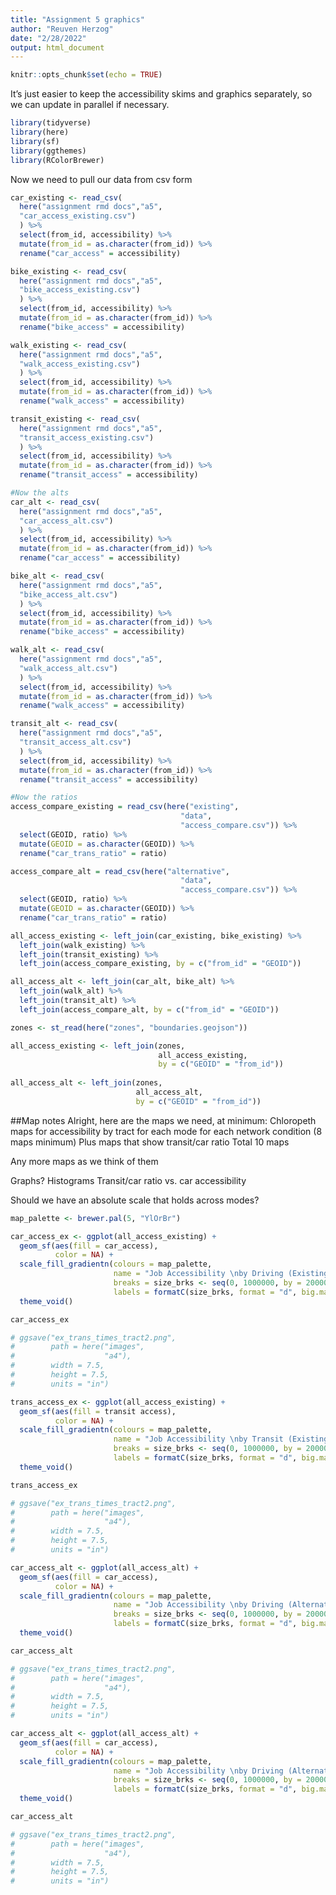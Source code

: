 ```yaml
---
title: "Assignment 5 graphics"
author: "Reuven Herzog"
date: "2/28/2022"
output: html_document
---
```


```r
knitr::opts_chunk$set(echo = TRUE)
```

It's just easier to keep the accessibility skims and graphics separately, so we
can update in parallel if necessary.

```r
library(tidyverse)
library(here)
library(sf)
library(ggthemes)
library(RColorBrewer)
```

Now we need to pull our data from csv form
```r
car_existing <- read_csv(
  here("assignment rmd docs","a5",
  "car_access_existing.csv")
  ) %>%
  select(from_id, accessibility) %>%
  mutate(from_id = as.character(from_id)) %>%
  rename("car_access" = accessibility)

bike_existing <- read_csv(
  here("assignment rmd docs","a5",
  "bike_access_existing.csv")
  ) %>%
  select(from_id, accessibility) %>%
  mutate(from_id = as.character(from_id)) %>%
  rename("bike_access" = accessibility)

walk_existing <- read_csv(
  here("assignment rmd docs","a5",
  "walk_access_existing.csv")
  ) %>%
  select(from_id, accessibility) %>%
  mutate(from_id = as.character(from_id)) %>%
  rename("walk_access" = accessibility)

transit_existing <- read_csv(
  here("assignment rmd docs","a5",
  "transit_access_existing.csv")
  ) %>%
  select(from_id, accessibility) %>%
  mutate(from_id = as.character(from_id)) %>%
  rename("transit_access" = accessibility)

#Now the alts
car_alt <- read_csv(
  here("assignment rmd docs","a5",
  "car_access_alt.csv")
  ) %>%
  select(from_id, accessibility) %>%
  mutate(from_id = as.character(from_id)) %>%
  rename("car_access" = accessibility)

bike_alt <- read_csv(
  here("assignment rmd docs","a5",
  "bike_access_alt.csv")
  ) %>%
  select(from_id, accessibility) %>%
  mutate(from_id = as.character(from_id)) %>%
  rename("bike_access" = accessibility)

walk_alt <- read_csv(
  here("assignment rmd docs","a5",
  "walk_access_alt.csv")
  ) %>%
  select(from_id, accessibility) %>%
  mutate(from_id = as.character(from_id)) %>%
  rename("walk_access" = accessibility)

transit_alt <- read_csv(
  here("assignment rmd docs","a5",
  "transit_access_alt.csv")
  ) %>%
  select(from_id, accessibility) %>%
  mutate(from_id = as.character(from_id)) %>%
  rename("transit_access" = accessibility)

#Now the ratios
access_compare_existing = read_csv(here("existing", 
                                      "data",
                                      "access_compare.csv")) %>%
  select(GEOID, ratio) %>%
  mutate(GEOID = as.character(GEOID)) %>%
  rename("car_trans_ratio" = ratio)

access_compare_alt = read_csv(here("alternative", 
                                      "data",
                                      "access_compare.csv")) %>%
  select(GEOID, ratio) %>%
  mutate(GEOID = as.character(GEOID)) %>%
  rename("car_trans_ratio" = ratio)
```
```r
all_access_existing <- left_join(car_existing, bike_existing) %>%
  left_join(walk_existing) %>%
  left_join(transit_existing) %>%
  left_join(access_compare_existing, by = c("from_id" = "GEOID"))

all_access_alt <- left_join(car_alt, bike_alt) %>%
  left_join(walk_alt) %>%
  left_join(transit_alt) %>%
  left_join(access_compare_alt, by = c("from_id" = "GEOID"))
```
```r
zones <- st_read(here("zones", "boundaries.geojson"))

all_access_existing <- left_join(zones, 
                                 all_access_existing, 
                                 by = c("GEOID" = "from_id"))
  
all_access_alt <- left_join(zones,
                            all_access_alt,
                            by = c("GEOID" = "from_id"))
```


##Map notes
Alright, here are the maps we need, at minimum:
Chloropeth maps for accessibility by tract for each mode for each network condition
(8 maps minimum)
Plus maps that show transit/car ratio
Total 10 maps

Any more maps as we think of them

Graphs?
Histograms
Transit/car ratio vs. car accessibility

Should we have an absolute scale that holds across modes?

```r
map_palette <- brewer.pal(5, "YlOrBr")

car_access_ex <- ggplot(all_access_existing) +
  geom_sf(aes(fill = car_access),
          color = NA) +
  scale_fill_gradientn(colours = map_palette,
                       name = "Job Accessibility \nby Driving (Existing)",
                       breaks = size_brks <- seq(0, 1000000, by = 200000),
                       labels = formatC(size_brks, format = "d", big.mark = ",")) +
  theme_void()

car_access_ex

# ggsave("ex_trans_times_tract2.png",
#        path = here("images",
#                    "a4"),
#        width = 7.5,
#        height = 7.5,
#        units = "in")
```
```r
trans_access_ex <- ggplot(all_access_existing) +
  geom_sf(aes(fill = transit access),
          color = NA) +
  scale_fill_gradientn(colours = map_palette,
                       name = "Job Accessibility \nby Transit (Existing)",
                       breaks = size_brks <- seq(0, 1000000, by = 200000),
                       labels = formatC(size_brks, format = "d", big.mark = ",")) +
  theme_void()

trans_access_ex

# ggsave("ex_trans_times_tract2.png",
#        path = here("images",
#                    "a4"),
#        width = 7.5,
#        height = 7.5,
#        units = "in")
```

```r
car_access_alt <- ggplot(all_access_alt) +
  geom_sf(aes(fill = car_access),
          color = NA) +
  scale_fill_gradientn(colours = map_palette,
                       name = "Job Accessibility \nby Driving (Alternative)",
                       breaks = size_brks <- seq(0, 1000000, by = 200000),
                       labels = formatC(size_brks, format = "d", big.mark = ",")) +
  theme_void()

car_access_alt

# ggsave("ex_trans_times_tract2.png",
#        path = here("images",
#                    "a4"),
#        width = 7.5,
#        height = 7.5,
#        units = "in")
```
```r
car_access_alt <- ggplot(all_access_alt) +
  geom_sf(aes(fill = car_access),
          color = NA) +
  scale_fill_gradientn(colours = map_palette,
                       name = "Job Accessibility \nby Driving (Alternative)",
                       breaks = size_brks <- seq(0, 1000000, by = 200000),
                       labels = formatC(size_brks, format = "d", big.mark = ",")) +
  theme_void()

car_access_alt

# ggsave("ex_trans_times_tract2.png",
#        path = here("images",
#                    "a4"),
#        width = 7.5,
#        height = 7.5,
#        units = "in")
```


